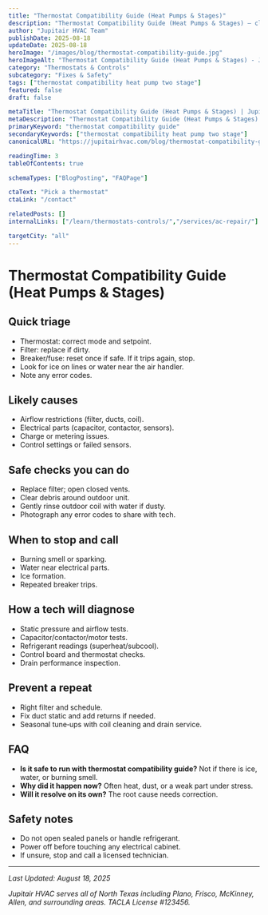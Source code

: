 ```yaml
---
title: "Thermostat Compatibility Guide (Heat Pumps & Stages)"
description: "Thermostat Compatibility Guide (Heat Pumps & Stages) — clear steps, practical detail, and when to call a pro in North Texas."
author: "Jupitair HVAC Team"
publishDate: 2025-08-18
updateDate: 2025-08-18
heroImage: "/images/blog/thermostat-compatibility-guide.jpg"
heroImageAlt: "Thermostat Compatibility Guide (Heat Pumps & Stages) - Jupitair HVAC"
category: "Thermostats & Controls"
subcategory: "Fixes & Safety"
tags: ["thermostat compatibility heat pump two stage"]
featured: false
draft: false

metaTitle: "Thermostat Compatibility Guide (Heat Pumps & Stages) | Jupitair HVAC"
metaDescription: "Thermostat Compatibility Guide (Heat Pumps & Stages) — clear steps, practical detail, and when to call a pro in North Texas."
primaryKeyword: "thermostat compatibility guide"
secondaryKeywords: ["thermostat compatibility heat pump two stage"]
canonicalURL: "https://jupitairhvac.com/blog/thermostat-compatibility-guide"

readingTime: 3
tableOfContents: true

schemaTypes: ["BlogPosting", "FAQPage"]

ctaText: "Pick a thermostat"
ctaLink: "/contact"

relatedPosts: []
internalLinks: ["/learn/thermostats-controls/","/services/ac-repair/"]

targetCity: "all"
---
```



# Thermostat Compatibility Guide (Heat Pumps & Stages)



## Quick triage
- Thermostat: correct mode and setpoint.
- Filter: replace if dirty.
- Breaker/fuse: reset once if safe. If it trips again, stop.
- Look for ice on lines or water near the air handler.
- Note any error codes.



<BlogCTA variant="inline" />

## Likely causes
- Airflow restrictions (filter, ducts, coil).
- Electrical parts (capacitor, contactor, sensors).
- Charge or metering issues.
- Control settings or failed sensors.


## Safe checks you can do
- Replace filter; open closed vents.
- Clear debris around outdoor unit.
- Gently rinse outdoor coil with water if dusty.
- Photograph any error codes to share with tech.


## When to stop and call
- Burning smell or sparking.
- Water near electrical parts.
- Ice formation.
- Repeated breaker trips.


## How a tech will diagnose
- Static pressure and airflow tests.
- Capacitor/contactor/motor tests.
- Refrigerant readings (superheat/subcool).
- Control board and thermostat checks.
- Drain performance inspection.


## Prevent a repeat
- Right filter and schedule.
- Fix duct static and add returns if needed.
- Seasonal tune‑ups with coil cleaning and drain service.


## FAQ
- **Is it safe to run with thermostat compatibility guide?** Not if there is ice, water, or burning smell.
- **Why did it happen now?** Often heat, dust, or a weak part under stress.
- **Will it resolve on its own?** The root cause needs correction.


## Safety notes
- Do not open sealed panels or handle refrigerant.
- Power off before touching any electrical cabinet.
- If unsure, stop and call a licensed technician.

---

<BlogCTA variant="end" />

*Last Updated: August 18, 2025*

*Jupitair HVAC serves all of North Texas including Plano, Frisco, McKinney, Allen, and surrounding areas. TACLA License #123456.*
